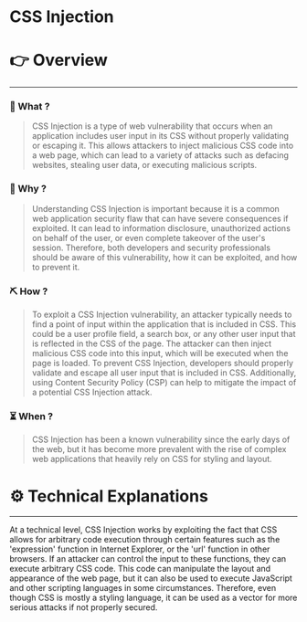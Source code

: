 # CSS Injection


# 👉 Overview

---

### 👀 What ?

> CSS Injection is a type of web vulnerability that occurs when an application includes user input in its CSS without properly validating or escaping it. This allows attackers to inject malicious CSS code into a web page, which can lead to a variety of attacks such as defacing websites, stealing user data, or executing malicious scripts.
> 

### 🧐 Why ?

> Understanding CSS Injection is important because it is a common web application security flaw that can have severe consequences if exploited. It can lead to information disclosure, unauthorized actions on behalf of the user, or even complete takeover of the user's session. Therefore, both developers and security professionals should be aware of this vulnerability, how it can be exploited, and how to prevent it.
> 

### ⛏️ How ?

> To exploit a CSS Injection vulnerability, an attacker typically needs to find a point of input within the application that is included in CSS. This could be a user profile field, a search box, or any other user input that is reflected in the CSS of the page. The attacker can then inject malicious CSS code into this input, which will be executed when the page is loaded. To prevent CSS Injection, developers should properly validate and escape all user input that is included in CSS. Additionally, using Content Security Policy (CSP) can help to mitigate the impact of a potential CSS Injection attack.
> 

### ⏳ When ?

> CSS Injection has been a known vulnerability since the early days of the web, but it has become more prevalent with the rise of complex web applications that heavily rely on CSS for styling and layout.
> 

# ⚙️ Technical Explanations

---

At a technical level, CSS Injection works by exploiting the fact that CSS allows for arbitrary code execution through certain features such as the 'expression' function in Internet Explorer, or the 'url' function in other browsers. If an attacker can control the input to these functions, they can execute arbitrary CSS code. This code can manipulate the layout and appearance of the web page, but it can also be used to execute JavaScript and other scripting languages in some circumstances. Therefore, even though CSS is mostly a styling language, it can be used as a vector for more serious attacks if not properly secured.
